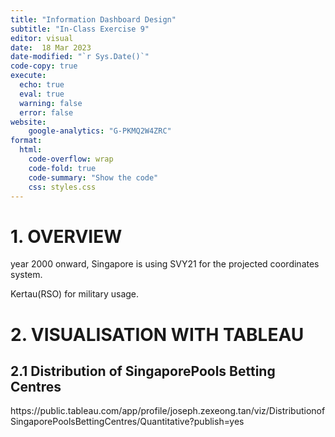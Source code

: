 ```yaml
---
title: "Information Dashboard Design"
subtitle: "In-Class Exercise 9"
editor: visual
date:  18 Mar 2023
date-modified: "`r Sys.Date()`"
code-copy: true
execute: 
  echo: true
  eval: true
  warning: false
  error: false
website: 
    google-analytics: "G-PKMQ2W4ZRC"
format:
  html:
    code-overflow: wrap
    code-fold: true
    code-summary: "Show the code"
    css: styles.css
---
```


# **1. OVERVIEW**

year 2000 onward, Singapore is using SVY21 for the projected coordinates system.

Kertau(RSO) for military usage.

# 2. VISUALISATION WITH TABLEAU

## 2.1 Distribution of SingaporePools Betting Centres

https://public.tableau.com/app/profile/joseph.zexeong.tan/viz/DistributionofSingaporePoolsBettingCentres/Quantitative?publish=yes
